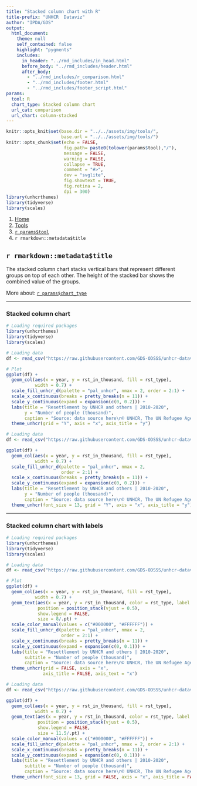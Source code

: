 ```yaml
---
title: "Stacked column chart with R"
title-prefix: "UNHCR  Dataviz"
author: "IPDA/GDS"
output:
  html_document:
    theme: null
    self_contained: false
    highlight: "pygments"
    includes:
      in_header: "../rmd_includes/in_head.html"
      before_body: "../rmd_includes/header.html"
      after_body:
        - "../rmd_includes/r_comparison.html"
        - "../rmd_includes/footer.html"
        - "../rmd_includes/footer_script.html"
params:
  tool: R
  chart_type: Stacked column chart
  url_cat: comparison
  url_chart: column-stacked
---
```


```r
knitr::opts_knit$set(base.dir = "../../assets/img/tools/",
                     base.url = "../../assets/img/tools/")
knitr::opts_chunk$set(echo = FALSE,
                      fig.path= paste0(tolower(params$tool),"/"),
                      message = FALSE,
                      warning = FALSE,
                      collapse = TRUE,
                      comment = "#>",
                      dev = "svglite",
                      fig.showtext = TRUE,
                      fig.retina = 2,
                      dpi = 300)
library(unhcrthemes)
library(tidyverse)
library(scales)
```

<main id="tools" class="container mt-5">

<!-- Breadcrumb is filled automatically with the text from Title and Tool parameter in YAML --> 
<nav aria-label="breadcrumb">
    <ol class="breadcrumb">
        <li class="breadcrumb-item"><a href="/">Home</a></li>
        <li class="breadcrumb-item"><a href="/tools/">Tools</a></li>
        <li class="breadcrumb-item"><a href="/tools/`r tolower(params$tool)`/">`r params$tool`</a></li>
        <li class="breadcrumb-item active" aria-current="page">`r rmarkdown::metadata$title`</li>
    </ol>
</nav>

<!-- Intro header --> 
<div class="my-5 text-center">

## `r rmarkdown::metadata$title`

<div class="row justify-content-center">
<div class="col-lg-8">

<!-- Only text to change below, the rest comes from the YAML --> 
The stacked column chart stacks vertical bars that represent different groups on top of each other. The height of the stacked bar shows the combined value of the groups.

More about: <a href="/chart_gallery/`r params$url_cat`.html#`r params$url_chart`">`r params$chart_type`</a>

</div>
</div>
</div>


----

<!-- Beginning of section, should be preceded by hr (----) --> 
<section class="my-5">

### Stacked column chart

<div class="row">

<!-- First column for large screen --> 
<div class="col-lg-6">

```r
# Loading required packages
library(unhcrthemes)
library(tidyverse)
library(scales)

# Loading data
df <- read_csv("https://raw.githubusercontent.com/GDS-ODSSS/unhcr-dataviz-platform/master/data/comparison/column_stacked.csv")

# Plot
ggplot(df) +
  geom_col(aes(x = year, y = rst_in_thousand, fill = rst_type),
           width = 0.7) +
  scale_fill_unhcr_d(palette = "pal_unhcr", nmax = 2, order = 2:1) +
  scale_x_continuous(breaks = pretty_breaks(n = 11)) +
  scale_y_continuous(expand = expansion(c(0, 0.2))) +
  labs(title = "Resettlement by UNHCR and others | 2010-2020",
       y = "Number of people (thousand)",
       caption = "Source: data source here\n© UNHCR, The UN Refugee Agency") +
  theme_unhcr(grid = "Y", axis = "x", axis_title = "y")
```

</div>
<!-- End First column --->

<!-- Second column for large screen --> 
<div class="col-lg-6">


```r
# Loading data
df <- read_csv("https://raw.githubusercontent.com/GDS-ODSSS/unhcr-dataviz-platform/master/data/comparison/column_stacked.csv")

ggplot(df) +
  geom_col(aes(x = year, y = rst_in_thousand, fill = rst_type),
           width = 0.7) +
  scale_fill_unhcr_d(palette = "pal_unhcr", nmax = 2,
                     order = 2:1) +
  scale_x_continuous(breaks = pretty_breaks(n = 11)) +
  scale_y_continuous(expand = expansion(c(0, 0.2))) +
  labs(title = "Resettlement by UNHCR and others | 2010-2020",
       y = "Number of people (thousand)",
       caption = "Source: data source here\n© UNHCR, The UN Refugee Agency") +
  theme_unhcr(font_size = 13, grid = "Y", axis = "x", axis_title = "y")
```

</div>
<!-- End Second column --->

</div>
</section>
<!-- End of section --->

----

<!-- Beginning of section, should be preceded by hr (----) --> 
<section class="my-5">

### Stacked column chart with labels

<div class="row">

<!-- First column for large screen --> 
<div class="col-lg-6">

```r
# Loading required packages
library(unhcrthemes)
library(tidyverse)
library(scales)

# Loading data
df <- read_csv("https://raw.githubusercontent.com/GDS-ODSSS/unhcr-dataviz-platform/master/data/comparison/column_stacked.csv")

# Plot
ggplot(df) +
  geom_col(aes(x = year, y = rst_in_thousand, fill = rst_type),
           width = 0.7) +
  geom_text(aes(x = year, y = rst_in_thousand, color = rst_type, label = rst_in_thousand),
            position = position_stack(vjust = 0.5),
            show.legend = FALSE,
            size = 8/.pt) +
  scale_color_manual(values = c("#000000", "#FFFFFF")) +
  scale_fill_unhcr_d(palette = "pal_unhcr", nmax = 2,
                     order = 2:1) +
  scale_x_continuous(breaks = pretty_breaks(n = 11)) +
  scale_y_continuous(expand = expansion(c(0, 0.1))) +
  labs(title = "Resettlement by UNHCR and others | 2010-2020",
       subtitle = "Number of people (thousand)",
       caption = "Source: data source here\n© UNHCR, The UN Refugee Agency") +
  theme_unhcr(grid = FALSE, axis = "x",
              axis_title = FALSE, axis_text = "x")
```

</div>
<!-- End First column --->

<!-- Second column for large screen --> 
<div class="col-lg-6">


```r
# Loading data
df <- read_csv("https://raw.githubusercontent.com/GDS-ODSSS/unhcr-dataviz-platform/master/data/comparison/column_stacked.csv")

ggplot(df) +
  geom_col(aes(x = year, y = rst_in_thousand, fill = rst_type),
           width = 0.7) +
  geom_text(aes(x = year, y = rst_in_thousand, color = rst_type, label = rst_in_thousand),
            position = position_stack(vjust = 0.5),
            show.legend = FALSE,
            size = 11.5/.pt) +
  scale_color_manual(values = c("#000000", "#FFFFFF")) +
  scale_fill_unhcr_d(palette = "pal_unhcr", nmax = 2, order = 2:1) +
  scale_x_continuous(breaks = pretty_breaks(n = 11)) +
  scale_y_continuous(expand = expansion(c(0, 0.1))) +
  labs(title = "Resettlement by UNHCR and others | 2010-2020",
       subtitle = "Number of people (thousand)",
       caption = "Source: data source here\n© UNHCR, The UN Refugee Agency") +
  theme_unhcr(font_size = 13, grid = FALSE, axis = "x", axis_title = FALSE, axis_text = "x")
```

</div>
<!-- End Second column --->

</div>
</section>
<!-- End of section --->

<!-- To add sections just copy the whole code between the above section tag --->

</main>
